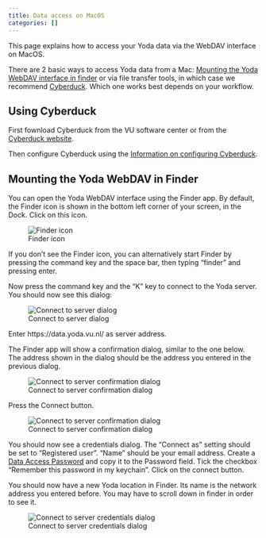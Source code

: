 ```yaml
---
title: Data access on MacOS
categories: []
---
```

This page explains how to access your Yoda data via the WebDAV interface on MacOS.

There are 2 basic ways to access Yoda data from a Mac: [Mounting the Yoda WebDAV interface in finder](#mounting-the-yoda-network-disk-in-finder) or via file transfer tools, in which case we recommend [Cyberduck](./yoda_using_cyberduck.qmd). Which one works best depends on your workflow.

## Using Cyberduck
First fownload Cyberduck from the VU software center or from the [Cyberduck website](https://cyberduck.io/download/). 

Then configure Cyberduck using the [Information on configuring Cyberduck](./yoda_using_cyberduck.qmd).

## Mounting the Yoda WebDAV in Finder

You can open the Yoda WebDAV interface using the Finder app. By default, the Finder icon is shown in the bottom left corner of your screen, in the Dock. Click on this icon. 

![Finder icon](/public/manuals/yoda/macos-finder.jpg)

If you don't see the Finder icon, you can alternatively start Finder by pressing the command key and the space bar, then typing "finder" and pressing enter.

Now press the command key and the "K" key to connect to the Yoda server. You should now see this dialog:

![Connect to server dialog](/public/manuals/yoda/macos-connect-server.png)

Enter https://data.yoda.vu.nl/ as server address.

The Finder app will show a confirmation dialog, similar to the one below. The address shown in the dialog should be the address you entered in the previous dialog.

![Connect to server confirmation dialog](/public/manuals/yoda/macos-connect-continue.jpg)

Press the Connect button. 

![Connect to server confirmation dialog](/public/manuals/yoda/macos-connect-credentials.jpg)

You should now see a credentials dialog. The "Connect as" setting should be set to "Registered user".
"Name" should be your email address. Create a [Data Access Password](./yoda_dap.qmd) and copy it to the Password field. Tick the checkbox &ldquo;Remember this password
in my keychain&rdquo;.  Click on the connect button.

You should now have a new Yoda location in Finder. Its name is the network address you entered before. You may have to scroll down in finder in order to see it.

![Connect to server credentials dialog](/public/manuals/yoda/macos-finder-screen.png)